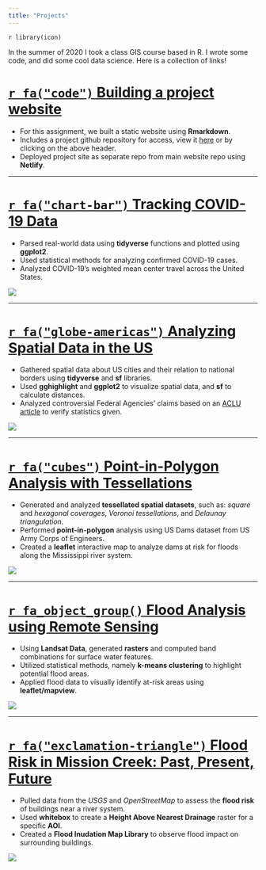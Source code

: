 ---
title: "Projects"
---
`r library(icon)`
<link rel="stylesheet" href="https://cdnjs.cloudflare.com/ajax/libs/font-awesome/4.7.0/css/font-awesome.min.css">
<style>
.img-for {
  max-width: 50%;
}
</style>

In the summer of 2020 I took a class GIS course based in R. I wrote some code, and did some cool data science. Here is a collection of links! 

# [`r fa("code")` Building a project website](https://github.com/program--/geog176a)

  - For this assignment, we built a static website using **Rmarkdown**.
  - Includes a project github repository for access, view it [here](https://github.com/program--/geog176a) or by clicking on the above header.
  - Deployed project site as separate repo from main website repo using **Netlify**.

***

# [`r fa("chart-bar")` Tracking COVID-19 Data](https://geog176a.justinsingh.me/labs/lab-02)
  
  - Parsed real-world data using **tidyverse** functions and plotted using **ggplot2**.
  - Used statistical methods for analyzing confirmed COVID-19 cases.
  - Analyzed COVID-19's weighted mean center travel across the United States.

<p class="img-for">
![](img/lab02.png)
</p>
***
  
# [`r fa("globe-americas")` Analyzing Spatial Data in the US](https://geog176a.justinsingh.me/labs/lab-03)

  - Gathered spatial data about US cities and their relation to national borders using **tidyverse** and **sf** libraries.
  - Used **gghighlight** and **ggplot2** to visualize spatial data, and **sf** to calculate distances.
  - Analyzed controversial Federal Agencies' claims based on an [ACLU article](https://www.aclu.org/other/constitution-100-mile-border-zone) to verify statistics given.

<p class="img-for">
![](img/lab03.png)
</p>

***

# [`r fa("cubes")` Point-in-Polygon Analysis with Tessellations](https://geog176a.justinsingh.me/labs/lab-04)

  - Generated and analyzed **tessellated spatial datasets**, such as: *square* and *hexagonal coverages*, *Voronoi tessellations*, and *Delaunay triangulation*.
  - Performed **point-in-polygon** analysis using US Dams dataset from US Army Corps of Engineers.
  - Created a **leaflet** interactive map to analyze dams at risk for floods along the Mississippi river system.

<p class="img-for">
![](img/lab04.png)
</p>

***
  
# [`r fa_object_group()` Flood Analysis using Remote Sensing](https://geog176a.justinsingh.me/labs/lab-05)

  - Using **Landsat Data**, generated **rasters** and computed band combinations for surface water features.
  - Utilized statistical methods, namely **k-means clustering** to highlight potential flood areas.
  - Applied flood data to visually identify at-risk areas using **leaflet/mapview**.

<p class="img-for">
![](img/lab05.png)
</p>

***

# [`r fa("exclamation-triangle")` Flood Risk in Mission Creek: Past, Present, Future](https://geog176a.justinsingh.me/labs/lab-06)

  - Pulled data from the *USGS* and *OpenStreetMap* to assess the **flood risk** of buildings near a river system.
  - Used **whitebox** to create a **Height Above Nearest Drainage** raster for a specific **AOI**.
  - Created a **Flood Inudation Map Library** to observe flood impact on surrounding buildings.

<p class="img-for">
![](img/lab06.png)
</p>